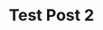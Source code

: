 ---
published: True
featured: True
slug: test-bug
title: Test Post 2
publishDate: 2024-02-13
lastUpdated: 2024-02-13
category: Computer Science
tags: [Test 1, Test 2, Test 4]
excerpt: "An overview of my solution to solving the problem of visual segmentation of recycle bins."
---